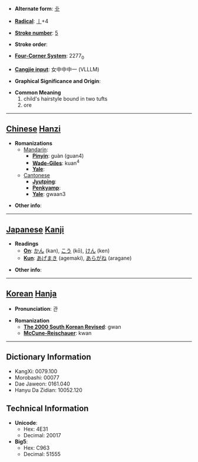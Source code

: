 * '''Alternate form''': [[卝]]

* '''[[Wiktionary:Chinese radical index| Radical]]''': [[Wiktionary:Chinese radical index 丨|丨]]+4

* '''[[Wiktionary:Chinese total strokes index|Stroke number]]''': [[Wiktionary:Chinese total strokes index 5|5]]

* '''Stroke order''': 

* '''[[Wiktionary:Chinese four corner index|Four-Corner System]]''': 2277<sub>0</sub>

* '''[[Wiktionary:Chinese Cangjie index|Cangjie input]]''': 女中中中一 (VLLLM)

* '''Graphical Significance and Origin''': 

* '''Common Meaning'''
*#child's hairstyle bound in two tufts
*# ore


----

== [[Chinese]] [[Hanzi]] ==

* '''Romanizations'''
** [[Mandarin]]:
*** '''[[Pinyin]]''': guàn (guan4)
*** '''[[Wade-Giles]]''': kuan<sup>4</sup>
*** '''[[Yale]]''': 
**[[Cantonese]]
***'''[[Jyutping]]''':
***'''[[Penkyamp]]''': 
***'''[[Yale]]''': gwaan3

* '''Other info''': 

----

== [[Japanese]] [[Kanji]] ==

* '''Readings'''
** '''[[On]]''': [[かん]] (kan), [[こう]] (kō), [[けん]] (ken)
** '''[[Kun]]''': [[あげまき]] (agemaki), [[あらがね]] (aragane)

* '''Other info''':  

----

== [[Korean]] [[Hanja]] ==

* '''Pronunciation''': 관

* '''Romanization'''
** '''[[The 2000 South Korean Revised Romanization|The 2000 South Korean Revised]]''': gwan
** '''[[McCune-Reischauer]]''': kwan

----

== Dictionary Information ==

* KangXi: 0079.100
* Morobashi: 00077
* Dae Jaweon: 0161.040
* Hanyu Da Zidian: 10052.120

== Technical Information ==

* '''Unicode''':
** Hex: 4E31
** Decimal: 20017
* '''Big5''':
** Hex: C963
** Decimal: 51555